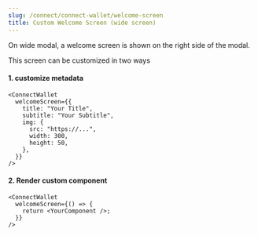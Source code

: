 ```yaml
---
slug: /connect/connect-wallet/welcome-screen
title: Custom Welcome Screen (wide screen)
---
```


On wide modal, a welcome screen is shown on the right side of the modal.

This screen can be customized in two ways

#### 1. customize metadata

```tsx
<ConnectWallet
  welcomeScreen={{
    title: "Your Title",
    subtitle: "Your Subtitle",
    img: {
      src: "https://...",
      width: 300,
      height: 50,
    },
  }}
/>
```

#### 2. Render custom component

```tsx
<ConnectWallet
  welcomeScreen={() => {
    return <YourComponent />;
  }}
/>
```
